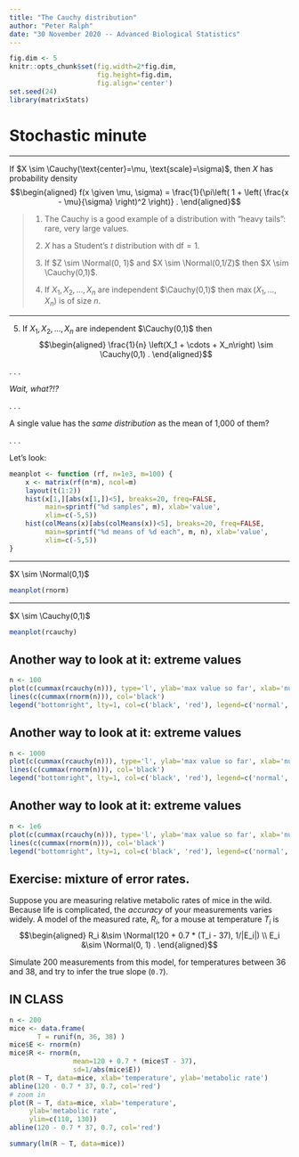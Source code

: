```yaml
---
title: "The Cauchy distribution"
author: "Peter Ralph"
date: "30 November 2020 -- Advanced Biological Statistics"
---
```


```r
fig.dim <- 5
knitr::opts_chunk$set(fig.width=2*fig.dim,
                      fig.height=fig.dim,
                      fig.align='center')
set.seed(24)
library(matrixStats)
```



# Stochastic minute

---------------

If $X \sim \Cauchy(\text{center}=\mu, \text{scale}=\sigma)$, then $X$ has probability density
$$\begin{aligned}
    f(x \given \mu, \sigma) = \frac{1}{\pi\left( 1 + \left( \frac{x - \mu}{\sigma} \right)^2 \right)} .
\end{aligned}$$

> 1. The Cauchy is a good example of a distribution with "heavy tails":
>    rare, very large values.
>
> 2. $X$ has a Student's $t$ distribution with $\text{df}=1$.
> 
> 3. If $Z \sim \Normal(0, 1)$ and $X \sim \Normal(0,1/Z)$ then $X \sim \Cauchy(0,1)$.
>
> 4. If $X_1, X_2, \ldots, X_n$ are independent $\Cauchy(0,1)$ then
>    $\max(X_1, \ldots, X_n)$ is of size $n$.

----------------

5. If $X_1, X_2, \ldots, X_n$ are independent $\Cauchy(0,1)$ then
   $$\begin{aligned}
    \frac{1}{n} \left(X_1 + \cdots + X_n\right) \sim \Cauchy(0,1) .
   \end{aligned}$$

. . .

*Wait, what?!?*

. . .

A single value has the *same distribution* as the mean of 1,000 of them?

. . .

Let's look:
```r
meanplot <- function (rf, n=1e3, m=100) {
    x <- matrix(rf(n*m), ncol=m)
    layout(t(1:2))
    hist(x[1,][abs(x[1,])<5], breaks=20, freq=FALSE,
         main=sprintf("%d samples", m), xlab='value',
         xlim=c(-5,5))
    hist(colMeans(x)[abs(colMeans(x))<5], breaks=20, freq=FALSE,
         main=sprintf("%d means of %d each", m, n), xlab='value',
         xlim=c(-5,5))
}
```

----------

$X \sim \Normal(0,1)$
```r
meanplot(rnorm)
```

-----------

$X \sim \Cauchy(0,1)$
```r
meanplot(rcauchy)
```

## Another way to look at it: extreme values

```r
n <- 100
plot(c(cummax(rcauchy(n))), type='l', ylab='max value so far', xlab='number of samples', col='red')
lines(c(cummax(rnorm(n))), col='black')
legend("bottomright", lty=1, col=c('black', 'red'), legend=c('normal', 'cauchy'))
```

## Another way to look at it: extreme values

```r
n <- 1000
plot(c(cummax(rcauchy(n))), type='l', ylab='max value so far', xlab='number of samples', col='red')
lines(c(cummax(rnorm(n))), col='black')
legend("bottomright", lty=1, col=c('black', 'red'), legend=c('normal', 'cauchy'))
```

## Another way to look at it: extreme values

```r
n <- 1e6
plot(c(cummax(rcauchy(n))), type='l', ylab='max value so far', xlab='number of samples', col='red')
lines(c(cummax(rnorm(n))), col='black')
legend("bottomright", lty=1, col=c('black', 'red'), legend=c('normal', 'cauchy'))
```

## Exercise: mixture of error rates.

Suppose you are measuring relative metabolic rates
of mice in the wild.
Because life is complicated,
the *accuracy* of your measurements varies widely.
A model of the measured rate, $R_i$,
for a mouse at temperature $T_i$ is
$$\begin{aligned}
    R_i &\sim \Normal(120 + 0.7 * (T_i - 37), 1/|E_i|) \\
    E_i &\sim \Normal(0, 1) .
\end{aligned}$$

Simulate 200 measurements from this model,
for temperatures between 36 and 38,
and try to infer the true slope (`0.7`).


## IN CLASS

```r
n <- 200
mice <- data.frame(
       T = runif(n, 36, 38) )
mice$E <- rnorm(n)
mice$R <- rnorm(n,
                mean=120 + 0.7 * (mice$T - 37),
                sd=1/abs(mice$E))
plot(R ~ T, data=mice, xlab='temperature', ylab='metabolic rate')
abline(120 - 0.7 * 37, 0.7, col='red')
# zoom in
plot(R ~ T, data=mice, xlab='temperature',
     ylab='metabolic rate',
     ylim=c(110, 130))
abline(120 - 0.7 * 37, 0.7, col='red')

summary(lm(R ~ T, data=mice))
```
